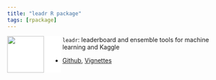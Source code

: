 ```yaml
---
title: "leadr R package"
tags: [rpackage]
---
```


<a><img src="/images/bookmark-tabs.svg" align="left" height=85 style="background-color: white; padding-right: 40px;"/></a>
`leadr`: leaderboard and ensemble tools for machine learning and Kaggle

  - [Github](https://github.com/tmastny/leadr),
[Vignettes](https://tmastny.github.io/leadr/)

<!--more-->
